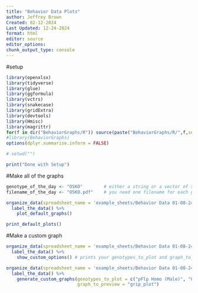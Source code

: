 ```yaml
---
title: "Behavior Data Plots"
author: Jeffrey Brown
Created: 02-12-2024
Last Updated: 12-24-2024
format: html
editor: source
editor_options:
chunk_output_type: console
---
```






#setup

```r

library(openxlsx) 
library(tidyverse)
library(glue) 
library(ggformula) 
library(vctrs) 
library(snakecase) 
library(gridExtra)
library(devtools)
library(Hmisc)
library(magrittr)
for(f in dir("BehaviorGraphs/R")) source(paste("BehaviorGraphs/R/",f,sep=""))
#library(BehaviorGraphs)
options(dplyr.summarise.inform = FALSE)

# setwd("")

print("Done with Setup")

```





#Make all of the graphs

```r

genotype_of_the_day <- "OSKO"        # either a string or a vector of strings
filename_of_the_day <- "OSKO.pdf"    # you need one filename for each genotype

organize_data(spreadsheet_name = 'example_sheets/Behavior Data 01-08-24.xlsx') %>%
  label_the_data() %>%
    plot_default_graphs()

print_default_plots()

```





#Make a custom graph

```r

organize_data(spreadsheet_name = 'example_sheets/Behavior Data 01-08-24.xlsx') %>%
  label_the_data() %>%
    show_custom_options() # prints your genotypes_to_plot and graph_to_preview options

organize_data(spreadsheet_name = 'example_sheets/Behavior Data 01-08-24.xlsx') %>%
  label_the_data() %>%
    generate_custom_graphs(genotypes_to_plot = c("pFlp Homo (Male)", "OSKO Homo wSOD1M (Female)"),
                           graph_to_preview = "grip_plot")

```
